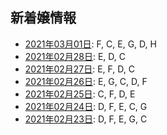 新着嬢情報
----

- [2021年03月01日](/new/2021-03-01): F, C, E, G, D, H
- [2021年02月28日](/new/2021-02-28): E, D, C
- [2021年02月27日](/new/2021-02-27): E, F, D, C
- [2021年02月26日](/new/2021-02-26): E, G, C, D, F
- [2021年02月25日](/new/2021-02-25): C, F, D, E
- [2021年02月24日](/new/2021-02-24): D, F, E, C, G
- [2021年02月23日](/new/2021-02-23): D, F, E, G, C
